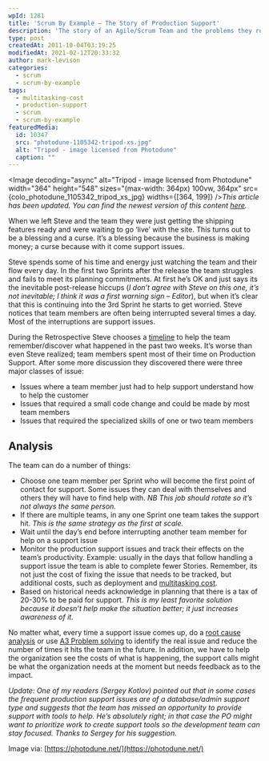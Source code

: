```yaml
---
wpId: 1281
title: 'Scrum By Example – The Story of Production Support'
description: 'The story of an Agile/Scrum Team and the problems they run into once their sites go live. Analysis includes different approaches to solving lost productivity.'
type: post
createdAt: 2011-10-04T03:19:25
modifiedAt: 2021-02-12T20:33:32
author: mark-levison
categories:
  - scrum
  - scrum-by-example
tags:
  - multitasking-cost
  - production-support
  - scrum
  - scrum-by-example
featuredMedia:
  id: 10347
  src: "photodune-1105342-tripod-xs.jpg"
  alt: "Tripod - image licensed from Photodune"
  caption: ""
---
```





<Image decoding="async" alt="Tripod - image licensed from Photodune" width="364" height="548" sizes="(max-width: 364px) 100vw, 364px" src={colo_photodune_1105342_tripod_xs_jpg} widths={[364, 199]} />_This article has been updated. You can find the newest version of this content [here](/blog/scrum-production-support.html)._

When we left Steve and the team they were just getting the shipping features ready and were waiting to go ‘live’ with the site. This turns out to be a blessing and a curse. It’s a blessing because the business is making money; a curse because with it come support issues.

Steve spends some of his time and energy just watching the team and their flow every day. In the first two Sprints after the release the team struggles and fails to meet its planning commitments. At first he’s OK and just says its the inevitable post-release hiccups (_I don’t agree with Steve on this one, it’s not inevitable; I think it was a first warning sign – Editor_), but when it’s clear that this is continuing into the 3rd Sprint he starts to get worried. Steve notices that team members are often being interrupted several times a day. Most of the interruptions are support issues.

During the Retrospective Steve chooses a [timeline](https://www.energizedwork.com/weblog/2006/10/timeline-retrospective) to help the team remember/discover what happened in the past two weeks. It’s worse than even Steve realized; team members spent most of their time on Production Support. After some more discussion they discovered there were three major classes of issue:

*   Issues where a team member just had to help support understand how to help the customer
*   Issues that required a small code change and could be made by most team members
*   Issues that required the specialized skills of one or two team members

## Analysis

The team can do a number of things:

*   Choose one team member per Sprint who will become the first point of contact for support. Some issues they can deal with themselves and others they will have to find help with. _NB This job should rotate so it’s not always the same person._
*   If there are multiple teams, in any one Sprint one team takes the support hit. _This is the same strategy as the first at scale._
*   Wait until the day’s end before interrupting another team member for help on a support issue
*   Monitor the production support issues and track their effects on the team’s productivity. Example: usually in the days that follow handling a support issue the team is able to complete fewer Stories. Remember, its not just the cost of fixing the issue that needs to be tracked, but additional costs, such as deployment and [multitasking cost](https://www.infoq.com/articles/multitasking-problems).
*   Based on historical needs acknowledge in planning that there is a tax of 20-30% to be paid for support. _This is my least favorite solution because it doesn’t help make the situation better; it just increases awareness of it._

No matter what, every time a support issue comes up, do a [root cause analysis](https://www.energizedwork.com/weblog/2006/01/root-cause-analysis-using-5-whys) or use [A3 Problem solving](https://www.crisp.se/lean/a3-template) to identify the real issue and reduce the number of times it hits the team in the future. In addition, we have to help the organization see the costs of what is happening, the support calls might be what the organization needs at the moment but needs feedback as to the impact.

_Update: One of my readers (Sergey Kotlov) pointed out that in some cases the frequent production support issues are of a database/admin support type and suggests that the team has missed an opportunity to provide support with tools to help. He’s absolutely right; in that case the PO might want to prioritize work to create support tools so the development team can stay focused. Thanks to Sergey for his suggestion._

Image via: [https://photodune.net/](https://photodune.net/)